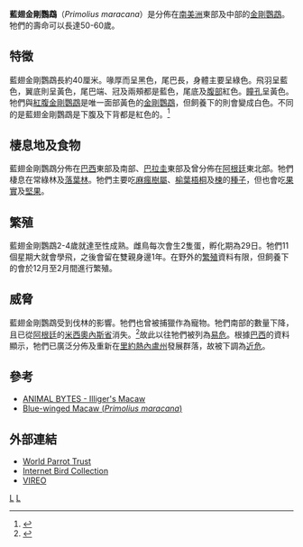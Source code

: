 {{Speciesbox
| taxon = Primolius maracana
| image = Primolius maracana -two captive-8a.jpg
| status = NT
| status_system = IUCN3.1
| status_ref = <ref name=IUCN>{{IUCN2009|assessors=Birdlife International|year=2008|id=142589|title=Primolius maracana|downloaded=2009-06-11}}</ref>
| binomial_authority = [[Louis_Jean_Pierre_Vieillot|Vieillot]], 1816
}}

'''藍翅金剛鸚鵡'''（''Primolius maracana''）是分佈在[[南美洲|南美洲]]東部及中部的[[金剛鸚鵡|金剛鸚鵡]]。牠們的壽命可以長達50-60歲。

== 特徵 ==
藍翅金剛鸚鵡長約40厘米。喙厚而呈黑色，尾巴長，身體主要呈綠色。飛羽呈藍色，翼底則呈黃色，尾巴端、冠及兩頰都是藍色，尾底及[[腹部|腹部]]紅色。[[瞳孔|瞳孔]]呈黃色。牠們與[[紅腹金剛鸚鵡|紅腹金剛鸚鵡]]是唯一面部黃色的[[金剛鸚鵡|金剛鸚鵡]]，但飼養下的則會變成白色。不同的是藍翅金剛鸚鵡是下腹及下背都是紅色的。<ref name = "birdlife-1557">{{cite web |publisher = BirdLife International (2008) |url = http://www.birdlife.org/datazone/species/index.html?action=SpcHTMDetails.asp&sid=1557&m=0 |title = Species factsheet: ''Primolius maracana'' |accessdate = 24 July 2008 |archive-date = 2009-01-05 |archive-url = https://web.archive.org/web/20090105010324/http://www.birdlife.org/datazone/species/index.html?action=SpcHTMDetails.asp&sid=1557&m=0 |dead-url = no }}</ref>

== 棲息地及食物 ==
藍翅金剛鸚鵡分佈在[[巴西|巴西]]東部及南部、[[巴拉圭|巴拉圭]]東部及曾分佈在[[阿根廷|阿根廷]]東北部。牠們棲息在常綠林及[[落葉林|落葉林]]。牠們主要吃[[麻瘋樹屬|麻瘋樹屬]]、[[榆葉梧桐|榆葉梧桐]]及[[楝|楝]]的[[種子|種子]]，但也會吃[[果實|果實]]及[[堅果|堅果]]。

== 繁殖 ==
藍翅金剛鸚鵡2-4歲就達至性成熟。雌鳥每次會生2隻蛋，孵化期為29日。牠們11個星期大就會學飛，之後會留在雙親身邊1年。在野外的[[繁殖|繁殖]]資料有限，但飼養下的會於12月至2月間進行繁殖。

== 威脅 ==
藍翅金剛鸚鵡受到伐林的影響。牠們也曾被捕獵作為寵物。牠們南部的數量下降，且已從[[阿根廷|阿根廷]]的[[米西奧內斯省_(阿根廷)|米西奧內斯省]]消失。<ref>{{Cite journal en|author=Bodrati, A., K. Cockle, J. I. Areta, G. Capuzzi, and R. Farina|year=2006|title=El maracana lomo rojo (''Primolius maracana'') en Argentina: de plaga a la extincion en 50 anos?|journal=El Hornero|volume=21|pages=37-43}}</ref>故此以往牠們被列為[[易危|易危]]。根據[[巴西|巴西]]的資料顯示，牠們已廣泛分佈及重新在[[里約熱內盧州|里約熱內盧州]]發展群落，故被下調為[[近危|近危]]。

== 參考 ==
{{reflist}}
* [https://web.archive.org/web/20061129004554/http://www.swbg-adventurecamps.com/animal-info/animal-bytes/animalia/eumetazoa/coelomates/deuterostomes/chordata/craniata/aves/psittaciformes/illigers-macaw.htm ANIMAL BYTES - Illiger's Macaw]
* [http://www.arthurgrosset.com/sabirds/blue-wingedmacaw.html Blue-winged Macaw (''Primolius maracana'')] {{Wayback|url=http://www.arthurgrosset.com/sabirds/blue-wingedmacaw.html |date=20200223111732 }}

== 外部連結 ==
* [http://www.parrots.org/index.php/encyclopedia/profile/blue_winged_macaw/ World Parrot Trust] {{Wayback|url=http://www.parrots.org/index.php/encyclopedia/profile/blue_winged_macaw/ |date=20150702140450 }}
* [http://ibc.hbw.com/ibc/phtml/especie.phtml?idEspecie=2244 Internet Bird Collection]
* [http://vireo.acnatsci.org/search.html?VIREO_SESSION_ID=2ff665215284371310cc1f368a666fb6&Form=Search&SEARCHBY=Common&KEYWORDS=blue-winged+macaw&showwhat=images&AGE=All&SEX=All&ACT=All&Search=Search&VIEW=All&ORIENTATION=All&RESULTS=24 VIREO] {{Wayback|url=http://vireo.acnatsci.org/search.html?VIREO_SESSION_ID=2ff665215284371310cc1f368a666fb6&Form=Search&SEARCHBY=Common&KEYWORDS=blue-winged+macaw&showwhat=images&AGE=All&SEX=All&ACT=All&Search=Search&VIEW=All&ORIENTATION=All&RESULTS=24 |date=20180929152110 }}
{{taxonbar}}
[[Category:_1816年描述的鸟类|L]]
[[Category:金剛鸚鵡族|L]]